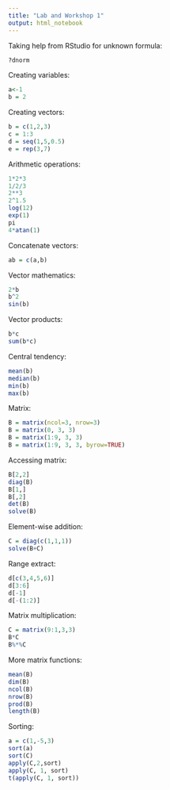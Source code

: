 ```yaml
---
title: "Lab and Workshop 1"
output: html_notebook
---
```


Taking help from RStudio for unknown formula:

```r
?dnorm
```

Creating variables:

```r
a<-1
b = 2
```

Creating vectors:

```r
b = c(1,2,3)
c = 1:3
d = seq(1,5,0.5)
e = rep(3,7)
```

Arithmetic operations:

```r
1*2*3
1/2/3
2**3
2^1.5
log(12)
exp(1)
pi
4*atan(1)
```

Concatenate vectors:

```r
ab = c(a,b)
```

Vector mathematics:

```r
2*b
b^2
sin(b)
```

Vector products:

```r
b*c
sum(b*c)
```

Central tendency:

```r
mean(b)
median(b)
min(b)
max(b)
```

Matrix:

```r
B = matrix(ncol=3, nrow=3)
B = matrix(0, 3, 3)
B = matrix(1:9, 3, 3)
B = matrix(1:9, 3, 3, byrow=TRUE)
```

Accessing matrix:

```r
B[2,2]
diag(B)
B[1,]
B[,2]
det(B)
solve(B)
```

Element-wise addition:

```r
C = diag(c(1,1,1))
solve(B+C)
```

Range extract:

```r
d[c(3,4,5,6)]
d[3:6]
d[-1]
d[-(1:2)]
```

Matrix multiplication:

```r
C = matrix(9:1,3,3)
B*C
B%*%C
```

More matrix functions:

```r
mean(B)
dim(B)
ncol(B)
nrow(B)
prod(B)
length(B)
```

Sorting:

```r
a = c(1,-5,3)
sort(a)
sort(C)
apply(C,2,sort)
apply(C, 1, sort)
t(apply(C, 1, sort))
```
